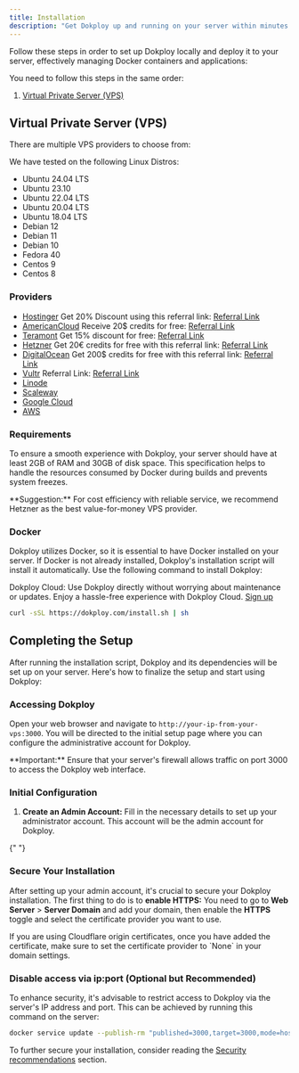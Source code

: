 ```yaml
---
title: Installation
description: "Get Dokploy up and running on your server within minutes with this easy-to-follow installation guide."
---
```


Follow these steps in order to set up Dokploy locally and deploy it to your server, effectively managing Docker containers and applications:

You need to follow this steps in the same order:

1. [Virtual Private Server (VPS)](#virtual-private-server-vps)

## Virtual Private Server (VPS)

There are multiple VPS providers to choose from:

We have tested on the following Linux Distros:

- Ubuntu 24.04 LTS
- Ubuntu 23.10
- Ubuntu 22.04 LTS
- Ubuntu 20.04 LTS
- Ubuntu 18.04 LTS
- Debian 12
- Debian 11
- Debian 10
- Fedora 40
- Centos 9
- Centos 8

### Providers

- [Hostinger](https://www.hostinger.com/vps-hosting?ref=dokploy) Get 20% Discount using this referral link: [Referral Link](https://www.hostinger.com/vps-hosting?REFERRALCODE=1SIUMAURICI97)
- [AmericanCloud](https://app.americancloud.com/register?ref=dokploy) Receive 20$ credits for free: [Referral Link](https://app.americancloud.com/register?ref=dokploy)
- [Teramont](https://teramont.net/dokploy) Get 15% discount for free: [Referral Link](https://teramont.net/?partner_coupon=DOKPLOY&aff_link=https%3A%2F%2Fbilling.teramont.net%2Faff.php%3Faff%3D53%26url%3Dhttps%3A%2F%2Fteramont.net%2Fdokploy-hosting)
- [Hetzner](https://www.hetzner.com/cloud/) Get 20€ credits for free with this referral link: [Referral Link](https://hetzner.cloud/?ref=vou4fhxJ1W2D)
- [DigitalOcean](https://www.digitalocean.com/pricing/droplets#basic-droplets) Get 200$ credits for free with this referral link: [Referral Link](https://m.do.co/c/db24efd43f35)
- [Vultr](https://www.vultr.com/pricing/#cloud-compute) Referral Link: [Referral Link](https://www.vultr.com/?ref=9679828)
- [Linode](https://www.linode.com/es/pricing/#compute-shared)
- [Scaleway](https://www.scaleway.com/en/pricing/?tags=baremetal,available)
- [Google Cloud](https://cloud.google.com/)
- [AWS](https://aws.amazon.com/ec2/pricing/)

### Requirements

To ensure a smooth experience with Dokploy, your server should have at least 2GB of RAM and 30GB of disk space. This specification helps to handle the resources consumed by Docker during builds and prevents system freezes.


<Callout>
  **Suggestion:** For cost efficiency with reliable service, we recommend
  Hetzner as the best value-for-money VPS provider.
</Callout>

### Docker

Dokploy utilizes Docker, so it is essential to have Docker installed on your server. If Docker is not already installed, Dokploy's installation script will install it automatically. Use the following command to install Dokploy:


<div className="flex flex-col gap-10 px-4 bg-green-200 dark:bg-[#031F10] text-green-900 dark:text-green-300 rounded-lg">

 Dokploy Cloud:  Use Dokploy directly without worrying about maintenance or updates. Enjoy a hassle-free experience with Dokploy Cloud.  <a href="https://app.dokploy.com/register" className="text-green-600 underline">Sign up</a>
</div>

```bash
curl -sSL https://dokploy.com/install.sh | sh
```

## Completing the Setup

After running the installation script, Dokploy and its dependencies will be set up on your server. Here's how to finalize the setup and start using Dokploy:

### Accessing Dokploy

Open your web browser and navigate to `http://your-ip-from-your-vps:3000`. You will be directed to the initial setup page where you can configure the administrative account for Dokploy.

<Callout type='warn'>
    **Important:** Ensure that your server's firewall allows traffic on port
    3000 to access the Dokploy web interface.
</Callout>

### Initial Configuration

1. **Create an Admin Account:** Fill in the necessary details to set up your administrator account. This account will be the admin account for Dokploy.

{" "}

<ImageZoom
  src="/assets/images/setup.png"
  width={1300}
  height={650}
  alt="home og image"
  className="rounded-lg"
/>

### Secure Your Installation
After setting up your admin account, it's crucial to secure your Dokploy installation.
The first thing to do is to **enable HTTPS:**
You need to go to **Web Server** > **Server Domain** and add your domain, then enable the **HTTPS** toggle and select the certificate provider you want to use.

<Callout type='warn'>
    If you are using Cloudflare origin certificates, once you have added the certificate, make sure to set the certificate provider to `None` in your domain settings.
</Callout>

### Disable access via ip:port (Optional but Recommended)
To enhance security, it's advisable to restrict access to Dokploy via the server's IP address and port. This can be achieved by running this command on the server:

```bash
docker service update --publish-rm "published=3000,target=3000,mode=host" dokploy
```
To further secure your installation, consider reading the [Security recommendations](/docs/core/multi-server/security#security-recommendations) section.

